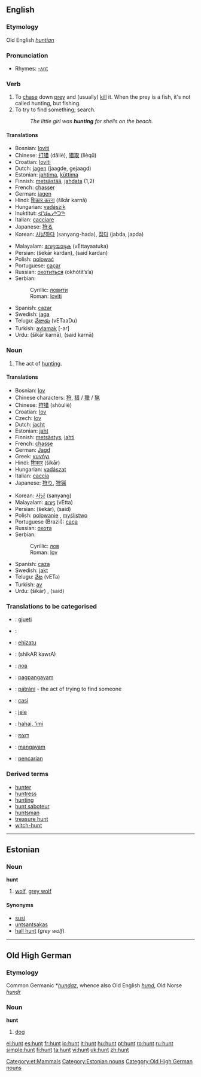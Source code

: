 {{see|Hunt}}
==English==

{{Wikipediapar|Hunt}}
===Etymology===
Old English ''[[huntian]]''

===Pronunciation===
*Rhymes: [[Rhymes:English:-ʌnt|-ʌnt]]

===Verb===
{{en-verb}}

# To [[chase]] down [[prey]] and (usually) [[kill]] it. When the prey is a fish, it's not called hunting, but fishing.
# To try to find something; search.
#: ''The little girl was '''hunting''' for shells on the beach.''

====Translations====
{{top}}
*Bosnian: [[loviti]]
*Chinese: [[打猎]] (dǎliè), [[猎取]] (lièqǔ)
*Croatian: [[loviti]]
*Dutch: [[jagen]] (jaagde, gejaagd)
*Estonian: [[jahtima]], [[küttima]]
*Finnish: [[metsästää]], [[jahdata]] (1,2)
*French: [[chasser]]
*German: [[jagen]]
*Hindi: [[शिकार करना]] (šikār karnā)
*Hungarian: [[vadászik]]
*Inuktitut: [[ᐊᖑᓇᓱᒃᑐᖅ]]
*Italian: [[cacciare]]
*Japanese: [[狩る]]
*Korean: [[사냥하다]] (sanyang-hada), [[잡다]] (jabda, japda)
{{mid}}
*Malayalam: [[വേട്ടയാടുക]] (vEttayaatuka)
*Persian: {{FAchar|[[شکار کردن]]}} (šekār kardan), {{FAchar|[[صید کردن]]}} (said kardan)
*Polish: [[polować]]
*Portuguese: [[caçar]]
*Russian: [[охотиться]] (okhótit’s’a)
*Serbian:
*:Cyrillic: [[ловити]]
*:Roman: [[loviti]]
*Spanish: [[cazar]]
*Swedish: [[jaga]]
*Telugu: [[వేటాడు]] (vETaaDu)
*Turkish: [[avlamak]] [-ar]
*Urdu: {{URchar|[[شکار کرنا]]}} (šikār karnā), {{URchar|[[صید کرنا]]}} (said karnā)
{{bottom}}

===Noun===
{{en-noun}}

# The act of [[hunting]].

====Translations====
{{trans-top|The act of hunting, shooting}}
*Bosnian: [[lov]] {{m}}
*Chinese characters: [[狩]], [[猎]] / [[獵]] / [[猟]]
*Chinese: [[狩猎]] (shòuliè)
*Croatian: [[lov]] {{m}}
*Czech: [[lov]] {{m}}
*Dutch: [[jacht]] {{m}}
*Estonian: [[jaht]]
*Finnish: [[metsästys]], [[jahti]]
*French: [[chasse]] {{f}}
*German: [[Jagd]] {{f}}
*Greek: [[κυνήγι]] {{n}}
*Hindi: [[शिकार]] (šikār) {{m}}
*Hungarian: [[vadászat]]
*Italian: [[caccia]] {{f}}
*Japanese: [[狩り]], [[狩猟]]
{{trans-mid}}
*Korean: [[사냥]] (sanyang)
*Malayalam: [[വേട്ട]] (vEtta)
*Persian: {{FAchar|[[شکار]]}} (šekār), {{FAchar|[[صید]]}} (said)
*Polish: [[polowanie]] {{n}}, [[myślistwo]] {{n}}
*Portuguese (Brazil): [[caça]]
*Russian: [[охота]] {{f}}
*Serbian:
*:Cyrillic: [[лов]] {{m}}
*:Roman: [[lov#Serbian|lov]] {{m}}
*Spanish: [[caza]] {{f}}
*Swedish: [[jakt]] {{c}}
*Telugu: [[వేట]] (vETa)
*Turkish: [[av]]
*Urdu: {{URchar|[[شکار]]}} (šikār) {{m}}, {{URchar|[[صید]]}} (said) {{f}}
{{trans-bottom}}

===Translations to be categorised===
{{checktrans}}
*{{ttbc|Albanian}}: [[gjueti]]
*{{ttbc|Arabic}}: {{ARchar|[[مطاردة]]}}
*{{ttbc|Basque}}: [[ehizatu]]
*{{ttbc|Bengali}}: (shikAR kawrA)
*{{ttbc|Bulgarian}}: [[лов]]
*{{ttbc|Cebuano}}: [[pagpangayam]]
*{{ttbc|Czech}}: [[pátrání]] {{n}} - the act of trying to find someone
*{{ttbc|Esperanto}}: [[casi]]
*{{ttbc|Frisian}}: [[jeie]]
*{{ttbc|Hawaiian}}: [[hahai, 'imi]]
*{{ttbc|Hebrew}}: [[דוצמ]]
*{{ttbc|Ilongo}}: [[mangayam]]
*{{ttbc|Indonesian}}: [[pencarian]]

===Derived terms===
*[[hunter]]
*[[huntress]]
*[[hunting]]
*[[hunt saboteur]]
*[[huntsman]]
*[[treasure hunt]]
*[[witch-hunt]]

----
==Estonian==
{{Wikipedia|lang=et}}
===Noun===
'''hunt'''

# [[wolf]], [[grey wolf]]

====Synonyms====
*[[susi]]
*[[untsantsakas]]
*[[hall hunt]] (''grey wolf'')

[[Category:et:Mammals]]
[[Category:Estonian nouns]]

----

==Old High German==

===Etymology===
Common Germanic *''[[hundaz]]'', whence also Old English ''[[hund]]'', Old Norse ''[[hundr]]''

===Noun===
'''hunt''' {{m}}

# [[dog]]

[[Category:Old High German nouns]]

[[el:hunt]]
[[es:hunt]]
[[fr:hunt]]
[[io:hunt]]
[[it:hunt]]
[[hu:hunt]]
[[pt:hunt]]
[[ro:hunt]]
[[ru:hunt]]
[[simple:hunt]]
[[fi:hunt]]
[[ta:hunt]]
[[vi:hunt]]
[[uk:hunt]]
[[zh:hunt]]